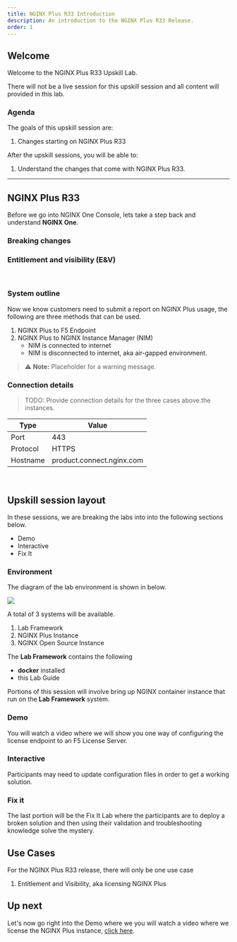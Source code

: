 ```yaml
---
title: NGINX Plus R33 Introduction
description: An introduction to the NGINX Plus R33 Release.
order: 1
---
```


## Welcome

Welcome to the NGINX Plus R33 Upskill Lab.

There will not be a live session for this upskill session and all content will provided in this lab.

### Agenda

The goals of this upskill session are:

1. Changes starting on NGINX Plus R33


After the upskill sessions, you will be able to:

1. Understand the changes that come with NGINX Plus R33.
---

## NGINX Plus R33

Before we go into NGINX One Console, lets take a step back and understand **NGINX One**.

### Breaking changes


### Entitlement and visibility (E&V)

<br/>

### System outline

Now we know customers need to submit a report on NGINX Plus usage, the following are three methods that can be used.

1. NGINX Plus to F5 Endpoint
1. NGINX Plus to NGINX Instance Manager (NIM)
    - NIM is connected to internet
    - NIM is disconnected to internet, aka air-gapped environment.

> :warning: **Note:** Placeholder for a warning message.

### Connection details

> TODO: Provide connection details for the three cases above.the instances.

| Type     | Value                     |
| -------- | -----------------------   |
| Port     | 443                       |
| Protocol | HTTPS                     |
| Hostname | product.connect.nginx.com |

<br/>


## Upskill session layout

In these sessions, we are breaking the labs into into the following sections below.

- Demo
- Interactive
- Fix It

### Environment

The diagram of the lab environment is shown in below.

![](media/upskill/presentation-3.png)

A total of 3 systems will be available.
1. Lab Framework
1. NGINX Plus Instance
1. NGINX Open Source Instance

The **Lab Framework** contains the following
- **docker** installed
- this Lab Guide

Portions of this session will involve bring up NGINX container instance that run on the **Lab Framework** system.

### Demo

You will watch a video where we will show you one way of configuring the license endpoint to an F5 License Server.

### Interactive

Participants may need to update configuration files in order to get a working solution.

### Fix it

The last portion will be the Fix It Lab where the participants are to deploy a broken solution and
then using their validation and troubleshooting knowledge solve the mystery.

## Use Cases

For the NGINX Plus R33 release, there will only be one use case

1. Entitlement and Visibility, aka licensing NGINX Plus

## Up next

Let's now go right into the Demo where we you will watch a video where we license the NGINX Plus instance, [click here](r33-2.mdx).
